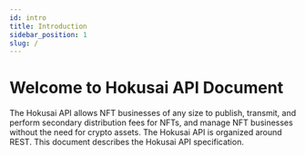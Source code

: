 ```yaml
---
id: intro
title: Introduction
sidebar_position: 1
slug: /
---
```


# Welcome to Hokusai API Document

The Hokusai API allows NFT businesses of any size to publish, transmit, and perform secondary distribution fees for NFTs, and manage NFT businesses without the need for crypto assets.
The Hokusai API is organized around REST. This document describes the Hokusai API specification.